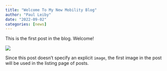 ```yaml
---
title: "Welcome To My New Mobility Blog"
author: "Paul Leiby"
date: "2022-09-02"
categories: [news]
---
```


This is the first post in the blog. Welcome!

![](thumbnail.jpg)

Since this post doesn't specify an explicit `image`, the first image in the post will be used in the listing page of posts.
